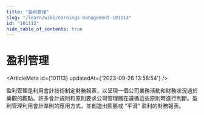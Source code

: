 ```yaml
---
title: "盈利管理"
slug: "/learn/wiki/earnings-management-101113"
id: "101113"
hide_table_of_contents: true
---
```



# 盈利管理

<ArticleMeta id={101113} updatedAt={'2023-09-26 13:58:54'} />
<div className='border-solid border-b border-t-0 my-4 border-[var(--ifm-color-gray-300)]' />

盈利管理是利用會計技術制定財務報表，以呈現一個公司業務活動和財務狀況過於樂觀的觀點。許多會計規則和原則要求公司管理層在遵循這些原則時進行判斷。盈利管理利用會計準則的應用方式，並創造出膨脹或 “平滑” 盈利的財務報表。
